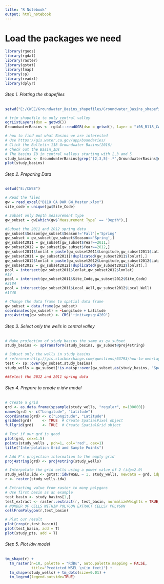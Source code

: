 ```yaml
---
title: "R Notebook"
output: html_notebook
---
```

# Load the packages we need 
```r
library(rgeos)
library(rgdal)
library(raster)
library(gstat)
library(tmap)
library(sp)
library(readxl)
library(dplyr)
```

###### Step 1. Plotting the shapefiles
```r
setwd("E:/CWEE/Groundwater_Basins_shapefiles/Groundwater_Basins_shapefiles")

# trim shapefile to only central valley
ogrListLayers(dsn = getwd())
GroundwaterBasins <- rgdal::readOGR(dsn = getwd(), layer = "i08_B118_CA_GroundwaterBasins")

# how to find out what Basins we are interested
# Use https://gis.water.ca.gov/app/boundaries/
# Click the Bulletin 118 Groundwater Basins(2016)
# Check out the Basin_IDs 
# The basins ID in central valleys starting with 2,3 and 5
study_basins <- GroundwaterBasins[grep("[2,3,5]-.*",GroundwaterBasins@data$Basin_ID),]
plot(study_basins)
```

###### Step 2. Preparing Data
```r
setwd("E:/CWEE")

# Read the files
gw = read_excel("B118 CA DWR GW_Master.xlsx")
site_code = unique(gw$Site_Code)

# Subset only Depth measurement type
gw_subset = gw[which(gw$`Measurement Type` == "Depth"),]

#Subset the 2011 and 2012 spring data
gw_subset$Season[gw_subset$Season!='Fall']='Spring'
gw_subset = gw_subset[gw_subset$Season=='Spring',]
gw_subset2011 = gw_subset[gw_subset$Year==2011,]
gw_subset2012 = gw_subset[gw_subset$Year==2012,]
gw_subset2011$lonlat = paste(gw_subset2011$Longitude,gw_subset2011$Latitude)
gw_subset2011 = gw_subset2011[!duplicated(gw_subset2011$lonlat),]
gw_subset2012$lonlat = paste(gw_subset2012$Longitude,gw_subset2012$Latitude)
gw_subset2012 = gw_subset2012[!duplicated(gw_subset2012$lonlat),]
pool = intersect(gw_subset2011$lonlat,gw_subset2012$lonlat)
#19
pool = intersect(gw_subset2011$Site_Code,gw_subset2012$Site_Code)
#2184
pool = intersect(gw_subset2011$Local_Well,gw_subset2012$Local_Well)
#1740

# Change the data frame to spatial data frame
gw_subset = data.frame(gw_subset)
coordinates(gw_subset) = ~Longitude + Latitude 
proj4string(gw_subset) <- CRS('+init=epsg:4269')
```

###### Step 3. Select only the wells in central valley
```r
# Make projection of study basins the same as gw_subset
study_basins <- spTransform(study_basins, gw_subset@proj4string)

# Subset only the wells in study_basins
# reference:http://gis.stackexchange.com/questions/63793/how-to-overlay-a-polygon-over-spatialpointsdataframe-and-preserving-the-spdf-dat
test <- sp::over(gw_subset,study_basins)
study_wells = gw_subset[!is.na(sp::over(gw_subset,as(study_basins, "SpatialPolygons"))),] ### this is the new excel files

##Select the 2012 and 2011 spring data
```

###### Step 4. Prepare to create a idw model
```r
# Create a grid 
grd <- as.data.frame(spsample(study_wells, "regular", n=100000))
names(grd) <- c("Longitude", "Latitude")
coordinates(grd) <- c("Longitude", "Latitude")
gridded(grd)     <- TRUE  # Create SpatialPixel object
fullgrid(grd)    <- TRUE  # Create SpatialGrid object

# Test if our grd is good
plot(grd, cex=1.5)
points(study_wells , pch=1, col='red', cex=1)
title("Interpolation Grid and Sample Points")

# Add P's projection information to the empty grid
proj4string(grd) <- proj4string(study_wells)

# Interpolate the grid cells using a power value of 2 (idp=2.0)
study_wells.idw <- gstat::idw(WSEL ~ 1, study_wells, newdata = grd, idp=2)
r <- raster(study_wells.idw)

# Extracting value from raster to many polygons
# Use first basin as an example
test_basin <- study_basins[1,]
test_extract <- raster::extract(r, test_basin, normalizeWeights = TRUE, mall = TRUE)
# NUMBER OF CELLS WITHIN POLYGON EXTRACT CELLS/ POLYGON
cellFromPolygon(r,test_basin)

# Plot our result
plot(crop(r,test_basin))
plot(test_basin, add = T)
plot(study_pts, add = T)
```

###### Step 5. Plot idw model
```r
tm_shape(r) + 
  tm_raster(n=10, palette = "RdBu", auto.palette.mapping = FALSE,
            title="Predicted WSEL \n(in feet)") + 
  tm_shape(study_wells) + tm_dots(size=0.01) +
  tm_legend(legend.outside=TRUE)
```

